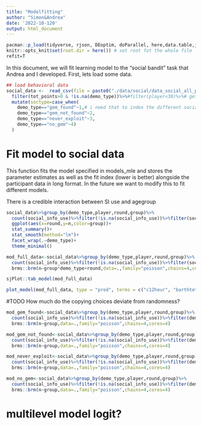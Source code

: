 ```yaml
---
title: "Modelfitting"
author: "Simon&Andrea"
date: '2022-10-120'
output: html_document
---
```


```r
pacman::p_load(tidyverse, rjson, DEoptim, doParallel, here,data.table,jsonlite,lme4,nnet,brms)
knitr::opts_knit$set(root.dir = here()) # set root fot the whole file
refit=T
```

In this document, we will fit learning model to the "social bandit" task that Andrea and I developed. 
First, lets load some data.

```r

## load behavioral data
social_data <-  read_csv(file = paste0("./data/social/data_social_all_participants.csv")) %>%#drop_na()
  filter(tot_points>0 & !is.na(demo_type))%>%#filter(player<30)%>%# get a sub-sample of both adults and adolescents 
  mutate(soctype=case_when(
    demo_type=="gem_found"~1,# i need that to index the different social weight parameters
    demo_type=="gem_not_found"~2,
    demo_type=="never_exploit"~3,
    demo_type=="no_gem"~4)
  )
```

# Fit model to social data
This function fits the model specified in models_mle and stores the parameter estimates as well as the fit index (lower is better)
alongside the participant data in long format. In the future we want to modify this to fit different models.

There is a credible interaction between SI use and agegroup
```r
social_data%>%group_by(demo_type,player,round,group)%>%
  count(social_info_use)%>%filter(!is.na(social_info_use))%>%filter(social_info_use=="copy")%>%
  ggplot(aes(x=round,y=n,color=group))+
  stat_summary()+
  stat_smooth(method="lm")+
  facet_wrap(.~demo_type)+
  theme_minimal()


```

```r
mod_full_data<-social_data%>%group_by(demo_type,player,round,group)%>%
  count(social_info_use)%>%filter(!is.na(social_info_use))%>%filter(social_info_use=="copy")%>%
  brms::brm(n~group*demo_type+round,data=.,family="poisson",chains=4,cores=4)

sjPlot::tab_model(mod_full_data)

plot_model(mod_full_data, type = "pred", terms = c("c12hour", "barthtot [30,50,70]", "c161sex"))

```

#TODO
How much do the copying choices deviate from randomness?

```r
mod_gem_found<-social_data%>%group_by(demo_type,player,round,group)%>%
  count(social_info_use)%>%filter(!is.na(social_info_use))%>%filter(demo_type=="gem_found")%>%
  brms::brm(n~group,data=.,family="poisson",chains=4,cores=4)

mod_gem_not_found<-social_data%>%group_by(demo_type,player,round,group)%>%
  count(social_info_use)%>%filter(!is.na(social_info_use))%>%filter(demo_type=="gem_not_found")%>%
  brms::brm(n~group,data=.,family="poisson",chains=4,cores=4)

mod_never_exploit<-social_data%>%group_by(demo_type,player,round,group)%>%
  count(social_info_use)%>%filter(!is.na(social_info_use))%>%filter(demo_type=="never_exploit")%>%
  brms::brm(n~group,data=.,family="poisson",chains=4,cores=4)

mod_no_gem<-social_data%>%group_by(demo_type,player,round,group)%>%
  count(social_info_use)%>%filter(!is.na(social_info_use))%>%filter(demo_type=="no_gem")%>%
  brms::brm(n~group,data=.,family="poisson",chains=4,cores=4)
```
# multilevel model logit?

